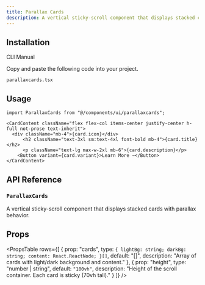 ```yaml
---
title: Parallax Cards
description: A vertical sticky-scroll component that displays stacked cards with parallax behavior.
---
```


<ComponentPreview
  name="parallaxcards-demo"
  className="p-0 h-screen overflow-auto"
  description=""
/>

## Installation

<Tabs defaultValue="cli" className="w-full">
  <TabsList>
    <TabsTrigger value="cli">CLI</TabsTrigger>
    <TabsTrigger value="manual">Manual</TabsTrigger>
  </TabsList>
  <TabsContent value="cli">
    <PkgOptions name="parallaxcards" />
  </TabsContent>
  <TabsContent value="manual">
    <Steps>


<Step>Copy and paste the following code into your project.</Step>
<p>
  <code>parallaxcards.tsx</code>
</p>
<ComponentSource name="parallaxcards" />



</Steps>
  </TabsContent>
</Tabs>

## Usage

```tsx
import ParallaxCards from "@/components/ui/parallaxcards";
```

```tsx
<CardContent className="flex flex-col items-center justify-center h-full not-prose text-inherit">
  <div className="mb-4">{card.icon}</div>
      <h2 className="text-3xl sm:text-4xl font-bold mb-4">{card.title}</h2>
      <p className="text-lg max-w-2xl mb-6">{card.description}</p>
    <Button variant={card.variant}>Learn More →</Button>
</CardContent>
```


## API Reference

### `ParallaxCards`

A vertical sticky-scroll component that displays stacked cards with parallax behavior.

## Props

<PropsTable
  rows={[
    {
      prop: "cards",
      type: `{ lightBg: string; darkBg: string; content: React.ReactNode; }[]`,
      default: "[]",
      description: "Array of cards with light/dark background and content."
    },
    {
      prop: "height",
      type: "number | string",
      default: `"100vh"`,
      description: "Height of the scroll container. Each card is sticky (70vh tall)."
    }
  ]}
/>
